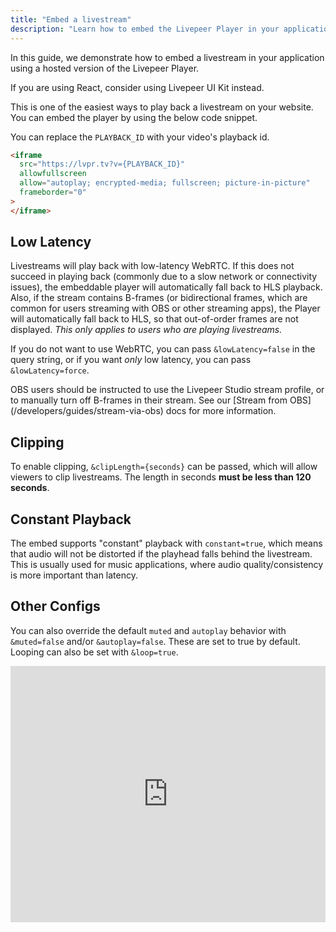 ```yaml
---
title: "Embed a livestream"
description: "Learn how to embed the Livepeer Player in your application."
---
```


In this guide, we demonstrate how to embed a livestream in your application
using a hosted version of the Livepeer Player.

<Warning>
  If you are using React, consider using Livepeer UI Kit instead.
</Warning>

This is one of the easiest ways to play back a livestream on your website. You
can embed the player by using the below code snippet.

You can replace the `PLAYBACK_ID` with your video's playback id.

```html
<iframe
  src="https://lvpr.tv?v={PLAYBACK_ID}"
  allowfullscreen
  allow="autoplay; encrypted-media; fullscreen; picture-in-picture"
  frameborder="0"
>
</iframe>
```

## Low Latency

Livestreams will play back with low-latency WebRTC. If this does not succeed in
playing back (commonly due to a slow network or connectivity issues), the
embeddable player will automatically fall back to HLS playback. Also, if the
stream contains B-frames (or bidirectional frames, which are common for users
streaming with OBS or other streaming apps), the Player will automatically fall
back to HLS, so that out-of-order frames are not displayed. _This only applies
to users who are playing livestreams._

If you do not want to use WebRTC, you can pass `&lowLatency=false` in the query
string, or if you want _only_ low latency, you can pass `&lowLatency=force`.

<Warning>
  OBS users should be instructed to use the Livepeer Studio stream profile, or
  to manually turn off B-frames in their stream. See our [Stream from
  OBS](/developers/guides/stream-via-obs) docs for more information.
</Warning>

## Clipping

To enable clipping, `&clipLength={seconds}` can be passed, which will allow
viewers to clip livestreams. The length in seconds **must be less than 120
seconds**.

## Constant Playback

The embed supports "constant" playback with `constant=true`, which means that
audio will not be distorted if the playhead falls behind the livestream. This is
usually used for music applications, where audio quality/consistency is more
important than latency.

## Other Configs

You can also override the default `muted` and `autoplay` behavior with
`&muted=false` and/or `&autoplay=false`. These are set to true by default.
Looping can also be set with `&loop=true`.

<iframe
  src="https://lvpr.tv/?v=f5eese9wwl88k4g8"
  frameborder="0"
  width="100%"
  height="410"
  webkitallowfullscreen
  mozallowfullscreen
  allowfullscreen
/>
